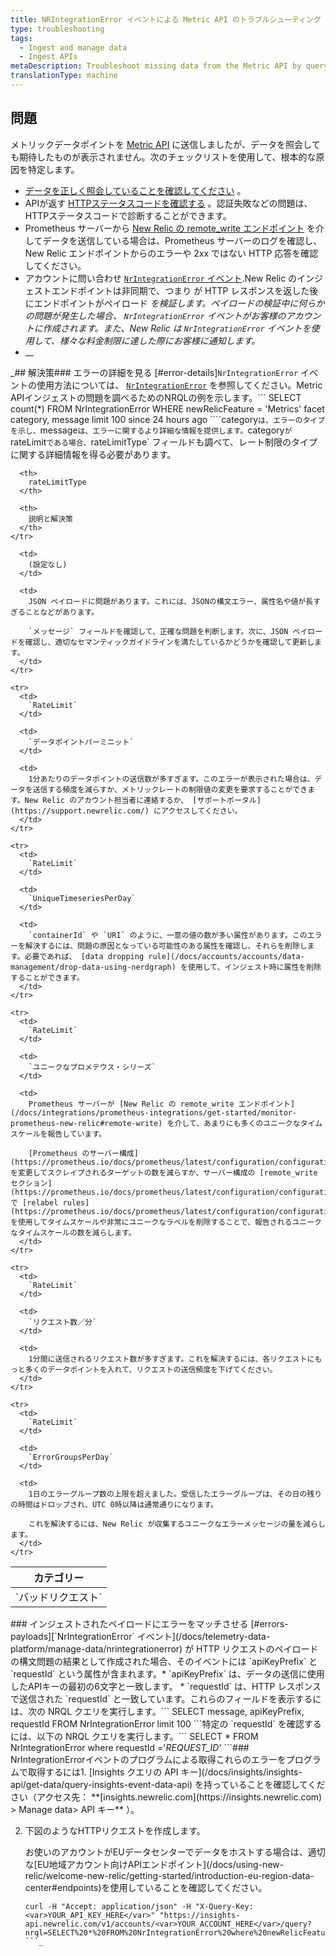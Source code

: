 ```yaml
---
title: NRIntegrationError イベントによる Metric API のトラブルシューティング
type: troubleshooting
tags:
  - Ingest and manage data
  - Ingest APIs
metaDescription: Troubleshoot missing data from the Metric API by querying NRIntegrationError data.
translationType: machine
---
```


## 問題

メトリックデータポイントを [Metric API](/docs/introduction-new-relic-metric-api) に送信しましたが、データを照会しても期待したものが表示されません。次のチェックリストを使用して、根本的な原因を特定します。

* [データを正しく照会していることを確認してください](/docs/introduction-new-relic-metric-api#view-and-query) 。
* APIが返す [HTTPステータスコードを確認する](/docs/report-metrics-metric-api#response-validation) 。認証失敗などの問題は、HTTPステータスコードで診断することができます。
* Prometheus サーバーから [New Relic の remote_write エンドポイント](/docs/integrations/prometheus-integrations/get-started/monitor-prometheus-new-relic#remote-write) を介してデータを送信している場合は、Prometheus サーバーのログを確認し、New Relic エンドポイントからのエラーや 2xx ではない HTTP 応答を確認してください。
* アカウントに問い合わせ [`NrIntegrationError` イベント](/docs/telemetry-data-platform/manage-data/nrintegrationerror).New Relic のインジェストエンドポイントは非同期で、つまり が HTTP レスポンスを返した後にエンドポイントがペイロード _を検証します。ペイロードの検証中に何らかの問題が発生した場合、 `NrIntegrationError` イベントがお客様のアカウントに作成されます。また、New Relic は `NrIntegrationError` イベントを使用して、様々な料金制限に達した際にお客様に通知します。_
* __

_## 解決策### エラーの詳細を見る [#error-details]`NrIntegrationError` イベントの使用方法については、 [`NrIntegrationError`](/docs/telemetry-data-platform/manage-data/nrintegrationerror) を参照してください。Metric APIインジェストの問題を調べるためのNRQLの例を示します。```
SELECT count(*) FROM NrIntegrationError WHERE newRelicFeature = 'Metrics' facet category, message limit 100 since 24 hours ago
````category` は、エラーのタイプを示し、 `message` は、エラーに関するより詳細な情報を提供します。 `category` が `rateLimit` である場合、 `rateLimitType` フィールドも調べて、レート制限のタイプに関する詳細情報を得る必要があります。<table>
  <thead>
    <tr>
      <th>
        カテゴリー
      </th>

      <th>
        rateLimitType
      </th>

      <th>
        説明と解決策
      </th>
    </tr>
  </thead>

  <tbody>
    <tr>
      <td>
        `バッドリクエスト`
      </td>

      <td>
        (設定なし)
      </td>

      <td>
        JSON ペイロードに問題があります。これには、JSONの構文エラー、属性名や値が長すぎることなどがあります。

        `メッセージ` フィールドを確認して、正確な問題を判断します。次に、JSON ペイロードを確認し、適切なセマンティックガイドラインを満たしているかどうかを確認して更新します。
      </td>
    </tr>

    <tr>
      <td>
        `RateLimit`
      </td>

      <td>
        `データポイントパーミニット`
      </td>

      <td>
        1分あたりのデータポイントの送信数が多すぎます。このエラーが表示された場合は、データを送信する頻度を減らすか、メトリックレートの制限値の変更を要求することができます。New Relic のアカウント担当者に連絡するか、 [サポートポータル](https://support.newrelic.com/) にアクセスしてください。
      </td>
    </tr>

    <tr>
      <td>
        `RateLimit`
      </td>

      <td>
        `UniqueTimeseriesPerDay`
      </td>

      <td>
        `containerId` や `URI` のように、一意の値の数が多い属性があります。このエラーを解決するには、問題の原因となっている可能性のある属性を確認し、それらを削除します。必要であれば、 [data dropping rule](/docs/accounts/accounts/data-management/drop-data-using-nerdgraph) を使用して、インジェスト時に属性を削除することができます。
      </td>
    </tr>

    <tr>
      <td>
        `RateLimit`
      </td>

      <td>
        `ユニークなプロメテウス・シリーズ`
      </td>

      <td>
        Prometheus サーバーが [New Relic の remote_write エンドポイント](/docs/integrations/prometheus-integrations/get-started/monitor-prometheus-new-relic#remote-write) を介して、あまりにも多くのユニークなタイムスケールを報告しています。

        [Prometheus のサーバー構成](https://prometheus.io/docs/prometheus/latest/configuration/configuration/) を変更してスクレイプされるターゲットの数を減らすか、サーバー構成の [remote_write セクション](https://prometheus.io/docs/prometheus/latest/configuration/configuration/#remote_write) で [relabel rules](https://prometheus.io/docs/prometheus/latest/configuration/configuration/#relabel_config) を使用してタイムスケールや非常にユニークなラベルを削除することで、報告されるユニークなタイムスケールの数を減らします。
      </td>
    </tr>

    <tr>
      <td>
        `RateLimit`
      </td>

      <td>
        `リクエスト数／分`
      </td>

      <td>
        1分間に送信されるリクエスト数が多すぎます。これを解決するには、各リクエストにもっと多くのデータポイントを入れて、リクエストの送信頻度を下げてください。
      </td>
    </tr>

    <tr>
      <td>
        `RateLimit`
      </td>

      <td>
        `ErrorGroupsPerDay`
      </td>

      <td>
        1日のエラーグループ数の上限を超えました。受信したエラーグループは、その日の残りの時間はドロップされ、UTC 0時以降は通常通りになります。

        これを解決するには、New Relic が収集するユニークなエラーメッセージの量を減らします。
      </td>
    </tr>
  </tbody>
</table>### インジェストされたペイロードにエラーをマッチさせる [#errors-payloads][`NrIntegrationError` イベント](/docs/telemetry-data-platform/manage-data/nrintegrationerror) が HTTP リクエストのペイロードの構文問題の結果として作成された場合、そのイベントには `apiKeyPrefix` と `requestId` という属性が含まれます。* `apiKeyPrefix` は、データの送信に使用したAPIキーの最初の6文字と一致します。
* `requestId` は、HTTP レスポンスで送信された `requestId` と一致しています。これらのフィールドを表示するには、次の NRQL クエリを実行します。```
SELECT message, apiKeyPrefix, requestId FROM NrIntegrationError limit 100
```特定の `requestId` を確認するには、以下の NRQL クエリを実行します。```
SELECT * FROM NrIntegrationError where requestId ='<var>REQUEST_ID</var>'
```### NrIntegrationErrorイベントのプログラムによる取得これらのエラーをプログラムで取得するには1. [Insights クエリの API キー](/docs/insights/insights-api/get-data/query-insights-event-data-api) を持っていることを確認してください（アクセス先： **[insights.newrelic.com](https://insights.newrelic.com) > Manage data> API キー** ）。

2. 下図のようなHTTPリクエストを作成します。

   <Callout variant="tip">
     お使いのアカウントがEUデータセンターでデータをホストする場合は、適切な[EU地域アカウント向けAPIエンドポイント](/docs/using-new-relic/welcome-new-relic/getting-started/introduction-eu-region-data-center#endpoints)を使用していることを確認してください。
   </Callout>

   ```
   curl -H "Accept: application/json" -H "X-Query-Key:<var>YOUR_API_KEY_HERE</var>" "https://insights-api.newrelic.com/v1/accounts/<var>YOUR_ACCOUNT_HERE</var>/query?nrql=SELECT%20*%20FROM%20NrIntegrationError%20where%20newRelicFeature='Metrics'"
   ```_